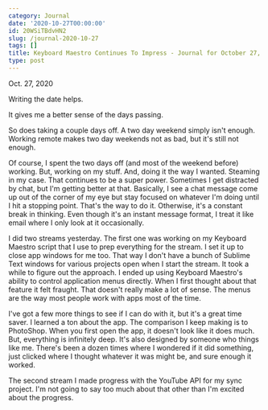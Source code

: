 ```yaml
---
category: Journal
date: '2020-10-27T00:00:00'
id: 20WSiTBdvHN2
slug: /journal-2020-10-27
tags: []
title: Keyboard Maestro Continues To Impress - Journal for October 27, 2020
type: post
---
```


Oct. 27, 2020

Writing the date helps. 

It gives me a better sense of the days passing. 

So does taking a couple days off. A two day weekend simply isn't enough. Working remote makes two day weekends not as bad, but it's still not enough. 

Of course, I spent the two days off (and most of the weekend before) working. But, working on my stuff. And, doing it the way I wanted. Steaming in my case. That continues to be a super power. Sometimes I get distracted by chat, but I'm getting better at that. Basically, I see a chat message come up out of the corner of my eye but stay focused on whatever I'm doing until I hit a stopping point. That's the way to do it. Otherwise, it's a constant break in thinking. Even though it's an instant message format, I treat it like email where I only look at it occasionally. 

I did two streams yesterday. The first one was working on my Keyboard Maestro script that I use to prep everything for the stream. I set it up to close app windows for me too. That way I don't have a bunch of Sublime Text windows for various projects open when I start the stream. It took a while to figure out the approach. I ended up using Keyboard Maestro's ability to control application menus directly. When I first thought about that feature it felt fraught. That doesn't really make a lot of sense. The menus are the way most people work with apps most of the time. 

I've got a few more things to see if I can do with it, but it's a great time saver. I learned a ton about the app. The comparison I keep making is to PhotoShop. When you first open the app, it doesn't look like it does much. But, everything is infinitely deep. It's also designed by someone who things like me. There's been a dozen times where I wondered if it did something, just clicked where I thought whatever it was might be, and sure enough it worked. 

The second stream I made progress with the YouTube API for my sync project. I'm not going to say too much about that other than I'm excited about the progress.